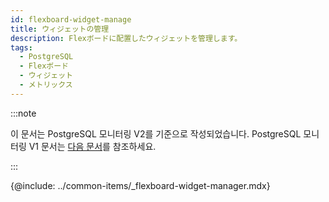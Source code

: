 ```yaml
---
id: flexboard-widget-manage
title: ウィジェットの管理
description: Flexボードに配置したウィジェットを管理します。
tags:
  - PostgreSQL
  - Flexボード
  - ウィジェット
  - メトリックス
---
```


:::note

이 문서는 PostgreSQL 모니터링 V2를 기준으로 작성되었습니다. PostgreSQL 모니터링 V1 문서는 [다음 문서](../postgresql-v1/flexboard-widget-manage)를 참조하세요.

:::

{@include: ../common-items/_flexboard-widget-manager.mdx}  

